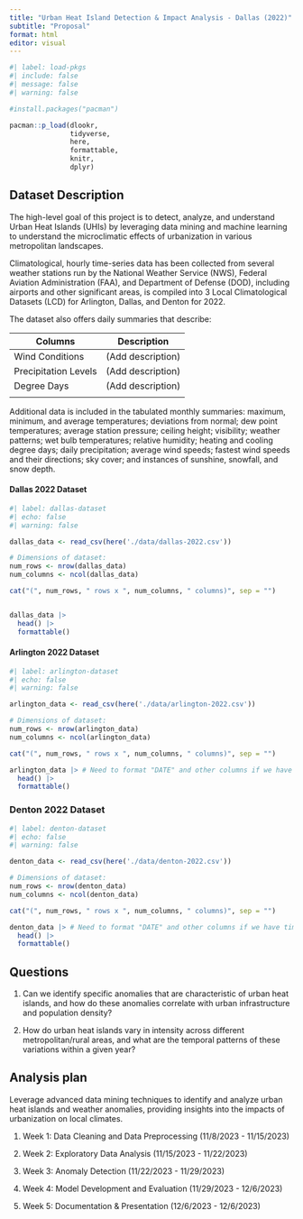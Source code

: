 ```yaml
---
title: "Urban Heat Island Detection & Impact Analysis - Dallas (2022)"
subtitle: "Proposal"
format: html
editor: visual
---
```


```r
#| label: load-pkgs
#| include: false
#| message: false
#| warning: false

#install.packages("pacman")

pacman::p_load(dlookr,
               tidyverse,
               here,
               formattable,
               knitr,
               dplyr)
```

## Dataset Description

The high-level goal of this project is to detect, analyze, and understand Urban Heat Islands (UHIs) by leveraging data mining and machine learning to understand the microclimatic effects of urbanization in various metropolitan landscapes.

Climatological, hourly time-series data has been collected from several weather stations run by the National Weather Service (NWS), Federal Aviation Administration (FAA), and Department of Defense (DOD), including airports and other significant areas, is compiled into 3 Local Climatological Datasets (LCD) for Arlington, Dallas, and Denton for 2022.

The dataset also offers daily summaries that describe:

| Columns              | Description       |
|----------------------|-------------------|
| Wind Conditions      | (Add description) |
| Precipitation Levels | (Add description) |
| Degree Days          | (Add description) |
|                      |                   |

Additional data is included in the tabulated monthly summaries: maximum, minimum, and average temperatures; deviations from normal; dew point temperatures; average station pressure; ceiling height; visibility; weather patterns; wet bulb temperatures; relative humidity; heating and cooling degree days; daily precipitation; average wind speeds; fastest wind speeds and their directions; sky cover; and instances of sunshine, snowfall, and snow depth.

#### Dallas 2022 Dataset

```r
#| label: dallas-dataset
#| echo: false
#| warning: false

dallas_data <- read_csv(here('./data/dallas-2022.csv'))

# Dimensions of dataset:
num_rows <- nrow(dallas_data)
num_columns <- ncol(dallas_data)

cat("(", num_rows, " rows x ", num_columns, " columns)", sep = "")


dallas_data |>
  head() |>
  formattable()
```

#### **Arlington 2022 Dataset**

```r
#| label: arlington-dataset
#| echo: false
#| warning: false

arlington_data <- read_csv(here('./data/arlington-2022.csv'))

# Dimensions of dataset:
num_rows <- nrow(arlington_data)
num_columns <- ncol(arlington_data)

cat("(", num_rows, " rows x ", num_columns, " columns)", sep = "")

arlington_data |> # Need to format "DATE" and other columns if we have time.
  head() |>
  formattable()
```

### **Denton 2022 Dataset**

```r
#| label: denton-dataset
#| echo: false
#| warning: false

denton_data <- read_csv(here('./data/denton-2022.csv'))

# Dimensions of dataset:
num_rows <- nrow(denton_data)
num_columns <- ncol(denton_data)

cat("(", num_rows, " rows x ", num_columns, " columns)", sep = "")

denton_data |> # Need to format "DATE" and other columns if we have time.
  head() |>
  formattable()
```

## Questions

1.  Can we identify specific anomalies that are characteristic of urban heat islands, and how do these anomalies correlate with urban infrastructure and population density?

2.  How do urban heat islands vary in intensity across different metropolitan/rural areas, and what are the temporal patterns of these variations within a given year?

## Analysis plan

Leverage advanced data mining techniques to identify and analyze urban heat islands and weather anomalies, providing insights into the impacts of urbanization on local climates.

1.  Week 1: Data Cleaning and Data Preprocessing (11/8/2023 - 11/15/2023)

2.  Week 2: Exploratory Data Analysis (11/15/2023 - 11/22/2023)

3.  Week 3: Anomaly Detection (11/22/2023 - 11/29/2023)

4.  Week 4: Model Development and Evaluation (11/29/2023 - 12/6/2023)

5.  Week 5: Documentation & Presentation (12/6/2023 - 12/6/2023)
